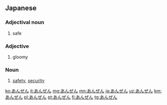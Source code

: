 ==Japanese==

===Adjectival noun===
{{ja-adj|infl=na}}

# {{ja-def|安全}} safe

===Adjective===
{{ja-adj|infl=tari}}

# {{ja-def|暗然}} gloomy

===Noun===
{{ja-noun}}

# {{ja-def|安全}} [[safety]], [[security]]

[[ko:あんぜん]]
[[it:あんぜん]]
[[mg:あんぜん]]
[[mn:あんぜん]]
[[ja:あんぜん]]
[[uz:あんぜん]]
[[km:あんぜん]]
[[pl:あんぜん]]
[[pt:あんぜん]]
[[fi:あんぜん]]
[[tg:あんぜん]]